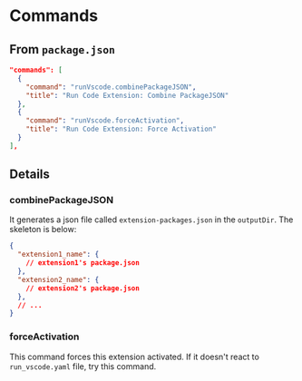 # Commands

## From `package.json`

```json
"commands": [
  {
    "command": "runVscode.combinePackageJSON",
    "title": "Run Code Extension: Combine PackageJSON"
  },
  {
    "command": "runVscode.forceActivation",
    "title": "Run Code Extension: Force Activation"
  }
],
```

## Details

### combinePackageJSON

It generates a json file called `extension-packages.json` in the `outputDir`.
The skeleton is below:

```json
{
  "extension1_name": {
    // extension1's package.json
  },
  "extension2_name": {
    // extension2's package.json
  },
  // ...
}
```

### forceActivation

This command forces this extension activated. If it doesn't react to `run_vscode.yaml` file, try this command.
